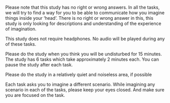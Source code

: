 Please note that this study has no right or wrong answers. In all the tasks, we will try to find a way for you to be able to communicate how you imagine things inside your ‘head’. There is no right or wrong answer in this, this study is only looking for descriptions and understanding of the experience of imagination.

This study does not require headphones. No audio will be played during any of these tasks.

Please do the study when you think you will be undisturbed for 15 minutes. The study has 6 tasks which take approximately 2 minutes each. You can pause the study after each task.

Please do the study in a relatively quiet and noiseless area, if possible

Each task asks you to imagine a different scenario. While imagining any scenario in each of the tasks, please keep your eyes closed. And make sure you are focused on the task.
